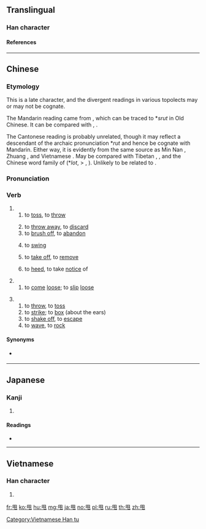 {{character info/new}}
==Translingual==

===Han character===
{{Han char|rn=101|rad=用|as=00|sn=5|four=77212|canj=BQU|ids=⿻月乚}}

====References====
{{Han ref|kx=0755.251|dkj=21704|dj=1166.020|hdz=10099.020|uh=7529}}

----

==Chinese==
{{zh-forms}}

===Etymology===
This is a late character, and the divergent readings in various topolects may or may not be cognate.

The Mandarin reading came from {{zh-l|摔|to fling, to throw, to fall down}}, which can be traced to *''srut'' in Old Chinese. It can be compared with {{cog|bo|རུད||slip, that which has slipped down, falling mass, landslides}}, {{m|bo|རུད་རུད་པོ||loosened, disintegrated, rough}}.

The Cantonese reading is probably unrelated, though it may reflect a descendant of the archaic pronunciation *''rut'' and hence be cognate with Mandarin. Either way, it is evidently from the same source as Min Nan {{zh-l|甪|tr=lut|to come off, to slip loose}}, Zhuang {{m|za|lot||to come loose and drop off (due to loose tying)}}, and Vietnamese {{m|vi|lột||to peel, to strip off}}. May be compared with Tibetan {{m|bo|ལོད་པོ||relaxed, careless}}, {{m|bo|ལྷོད་པོ||relaxed, loose, lax}}, and the Chinese word family of {{zh-l|*兌}} (*''lot'', > {{zh-l|*脫|to come off}}, {{zh-l|*蛻|exuviae}}). Unlikely to be related to {{zh-l|落|to fall, to drop off}}.

===Pronunciation===
{{zh-pron
|m=shuǎi
|m-s=suai3
|c=lat1
|mn=qz,xm,zz:hiù
|mn_note=hiù - 𫝺 is used in Taiwan
|w=2hue
|ma=
|cat=v
}}

===Verb===
{{zh-verb}}

# {{lb|zh|Mandarin}}
## to [[toss]], to [[throw]]
##: {{zh-x|把 石子 甩 出去|'''throw''' the stone away}}
## to [[throw away]], to [[discard]]
## to [[brush off]], to [[abandon]]
##: {{zh-x|他 被 女友 甩 了。|He was '''dumped''' by his girlfriend.}}
## to [[swing]]
## {{lb|zh|dialectal}} to [[take off]], to [[remove]]
## {{lb|zh|dialectal}} to [[heed]], to take [[notice]] of
# {{lb|zh|Cantonese}}
## to [[come]] [[loose]]; to [[slip]] [[loose]]
##: {{zh-x|佢 條 鞋帶 甩 咗。|His shoelace came untied.|C}}
# {{lb|zh|Wu}}
## to [[throw]], to [[toss]]
## to [[strike]]; to [[box]] (about the ears)
## to [[shake off]], to [[escape]]
## to [[wave]], to [[rock]]

====Synonyms====
* {{qualifier|Min}} {{zh-l|𫝺|hiù|to toss}}
----

==Japanese==

===Kanji===
{{ja-kanji|grade=|rs=用00}}

# {{defn|lang=ja|sort=用00}}

====Readings====
* {{ja-readings|on=[[しゅつ]] (shutsu)|kun=|nanori=}}

----

==Vietnamese==

===Han character===
{{vi-readings|rs=用00|hanviet=[[soải]], [[suý]]}}

# {{defn|lang=vi|sort=用00}}

[[Category:Vietnamese Han tu]]

[[fr:甩]]
[[ko:甩]]
[[hu:甩]]
[[mg:甩]]
[[ja:甩]]
[[no:甩]]
[[pl:甩]]
[[ru:甩]]
[[th:甩]]
[[zh:甩]]